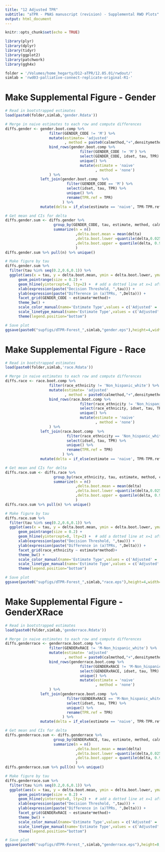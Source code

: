 ```yaml
---
title: "12 Adjusted TPR"
subtitle: "aTPR - PNAS manuscript (revision) - Supplemental RWD Plots"
output: html_document
---
```


```r
knitr::opts_chunk$set(echo = TRUE)
```

```r
library(plyr)
library(dplyr)
library(tidyr)
library(ggplot2)
library(patchwork)
library(ggh4x)

folder = '/Volumes/home_hegarty/D12-aTPR/12.05.01/rwdout/'
simlab = 'rwd03-palliative-connect-replicate-original-R1-'
```

# Make Supplemental Figure - Gender
```r
# Read in bootstrapped estimates
load(paste0(folder,simlab,'gender.Rdata'))

# Merge in naive estimates to each row and compute differences
diffs.gender <- gender.boot.comp %>%
                    filter(GENDER_CODE != 'M') %>%
                    mutate(estimate= 'adjusted'
                           , method = paste0(calmethod,"+",densitymethod)) %>%
                    bind_rows(gender.boot.comp %>%
                                  filter(GENDER_CODE != 'M') %>%
                                  select(GENDER_CODE, idset, tau, TPR) %>%
                                  unique() %>%
                                  mutate(estimate = 'naive'
                                         , method = 'none')
                    ) %>%
                left_join(gender.boot.comp  %>%
                            filter(GENDER_CODE == 'M') %>%
                            select(idset, tau, TPR) %>%
                            unique() %>%
                            rename(TPR.ref = TPR)
                          ) %>%
                mutate(delta = if_else(estimate == 'naive', TPR-TPR.ref, aTPR-TPR.ref))

# Get mean and CIs for delta
diffs.gender.sum <- diffs.gender %>%
                      group_by(GENDER_CODE, tau, estimate, method, calmethod, densitymethod) %>%
                      summarize(n = n()
                                ,delta.boot.mean = mean(delta)
                                ,delta.boot.lower =quantile(delta,0.025)
                                ,delta.boot.upper = quantile(delta, 0.975)
                                )
diffs.gender.sum %>% pull(n) %>% unique()

# Make figure by tau
diffs.gender.sum %>%
  filter(tau %in% seq(0.2,0.6,0.1)) %>%
  ggplot(aes(x = tau, y = delta.boot.mean, ymin = delta.boot.lower, ymax = delta.boot.upper)) +
      geom_pointrange(size = 0.2) +
      geom_hline(yintercept=0, lty=2) +  # add a dotted line at x=1 after flip
      xlab(expression(paste("Decision Threshold, ",tau))) + 
      ylab(expression(paste("Difference in (a)TPRs, ",Delta))) + 
      facet_grid(GENDER_CODE ~ estimate*method)+
      theme_bw() + 
      scale_color_manual(name='Estimate Type',values = c('Adjusted' = 'black', 'Naive' = 'maroon', 'Benchmark' = 'deepskyblue')) +
      scale_linetype_manual(name='Estimate Type',values = c('Adjusted' = 'solid', 'Naive' = 'solid', 'Benchmark' = 'solid'))  +
      theme(legend.position="bottom")

# Save plot
ggsave(paste0("supfigs/dTPR-Forest_",simlab,"gender.eps"),height=4,width=6, dpi = 300)
```

# Make Supplemental Figure - Race
```r
# Read in bootstrapped estimates
load(paste0(folder,simlab,'race.Rdata'))

# Merge in naive estimates to each row and compute differences
diffs.race <- race.boot.comp %>%
                    filter(race_ethnicity != 'Non_hispanic_white') %>%
                    mutate(estimate= 'adjusted'
                           , method = paste0(calmethod,"+",densitymethod)) %>%
                    bind_rows(race.boot.comp %>%
                                  filter(race_ethnicity != 'Non_hispanic_white') %>%
                                  select(race_ethnicity, idset, tau, TPR) %>%
                                  unique() %>%
                                  mutate(estimate = 'naive'
                                         , method = 'none')
                    ) %>%
                left_join(race.boot.comp  %>%
                            filter(race_ethnicity == 'Non_hispanic_white') %>%
                            select(idset, tau, TPR) %>%
                            unique() %>%
                            rename(TPR.ref = TPR)
                          ) %>%
                mutate(delta = if_else(estimate == 'naive', TPR-TPR.ref, aTPR-TPR.ref))

# Get mean and CIs for delta
diffs.race.sum <- diffs.race %>%
                      group_by(race_ethnicity, tau, estimate, method, calmethod, densitymethod) %>%
                      summarize(n = n()
                                ,delta.boot.mean = mean(delta)
                                ,delta.boot.lower =quantile(delta,0.025)
                                ,delta.boot.upper = quantile(delta, 0.975)
                                )
diffs.race.sum %>% pull(n) %>% unique()

# Make figure by tau
diffs.race.sum %>%
  filter(tau %in% seq(0.2,0.6,0.1)) %>%
  ggplot(aes(x = tau, y = delta.boot.mean, ymin = delta.boot.lower, ymax = delta.boot.upper)) +
      geom_pointrange(size = 0.2) +
      geom_hline(yintercept=0, lty=2) +  # add a dotted line at x=1 after flip
      xlab(expression(paste("Decision Threshold, ",tau))) + 
      ylab(expression(paste("Difference in (a)TPRs, ",Delta))) + 
      facet_grid(race_ethnicity ~ estimate*method)+
      theme_bw() + 
      scale_color_manual(name='Estimate Type',values = c('Adjusted' = 'black', 'Naive' = 'maroon', 'Benchmark' = 'deepskyblue')) +
      scale_linetype_manual(name='Estimate Type',values = c('Adjusted' = 'solid', 'Naive' = 'solid', 'Benchmark' = 'solid'))  +
      theme(legend.position="bottom")

# Save plot
ggsave(paste0("supfigs/dTPR-Forest_",simlab,"race.eps"),height=4,width=6, dpi = 300)
```


# Make Supplemental Figure - GenderXRace
```r
# Read in bootstrapped estimates
load(paste0(folder,simlab,'genderrace.Rdata'))

# Merge in naive estimates to each row and compute differences
diffs.genderrace <- genderrace.boot.comp %>%
                    filter(GENDERxRACE != 'M-Non_hispanic_white') %>%
                    mutate(estimate= 'adjusted'
                           , method = paste0(calmethod,"+",densitymethod)) %>%
                    bind_rows(genderrace.boot.comp %>%
                                  filter(GENDERxRACE != 'M-Non_hispanic_white') %>%
                                  select(GENDERxRACE, idset, tau, TPR) %>%
                                  unique() %>%
                                  mutate(estimate = 'naive'
                                         , method = 'none')
                    ) %>%
                left_join(genderrace.boot.comp  %>%
                            filter(GENDERxRACE == 'M-Non_hispanic_white') %>%
                            select(idset, tau, TPR) %>%
                            unique() %>%
                            rename(TPR.ref = TPR)
                          ) %>%
                mutate(delta = if_else(estimate == 'naive', TPR-TPR.ref, aTPR-TPR.ref))

# Get mean and CIs for delta
diffs.genderrace.sum <- diffs.genderrace %>%
                      group_by(GENDERxRACE, tau, estimate, method, calmethod, densitymethod) %>%
                      summarize(n = n()
                                ,delta.boot.mean = mean(delta)
                                ,delta.boot.lower =quantile(delta,0.025)
                                ,delta.boot.upper = quantile(delta, 0.975)
                                )
diffs.genderrace.sum %>% pull(n) %>% unique()

# Make figure by tau
diffs.genderrace.sum %>%
  filter(tau %in% seq(0.2,0.6,0.1)) %>%
  ggplot(aes(x = tau, y = delta.boot.mean, ymin = delta.boot.lower, ymax = delta.boot.upper)) +
      geom_pointrange(size = 0.2) +
      geom_hline(yintercept=0, lty=2) +  # add a dotted line at x=1 after flip
      xlab(expression(paste("Decision Threshold, ",tau))) + 
      ylab(expression(paste("Difference in (a)TPRs, ",Delta))) + 
      facet_grid(GENDERxRACE ~ estimate*method)+
      theme_bw() + 
      scale_color_manual(name='Estimate Type',values = c('Adjusted' = 'black', 'Naive' = 'maroon', 'Benchmark' = 'deepskyblue')) +
      scale_linetype_manual(name='Estimate Type',values = c('Adjusted' = 'solid', 'Naive' = 'solid', 'Benchmark' = 'solid'))  +
      theme(legend.position="bottom")

# Save plot
ggsave(paste0("supfigs/dTPR-Forest_",simlab,"genderrace.eps"),height=8,width=6, dpi = 300)
```
